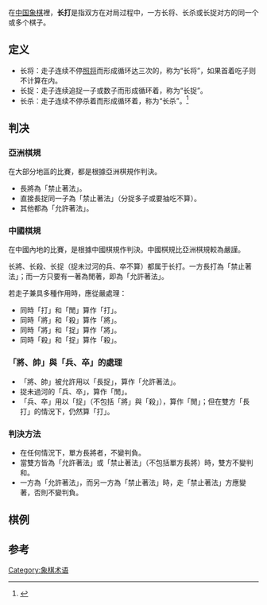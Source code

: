 {{multiple issues|
{{globalize|time=2014-07-05T03:35:29+00:00}}
{{prose|time=2014-07-05T03:35:29+00:00}}
}}
在[[中国象棋|中国象棋]]裡，'''长打'''是指双方在对局过程中，一方长将、长杀或长捉对方的同一个或多个棋子。

== 定义 ==
*长将：走子连续不停[[将军_(象棋)|照将]]而形成循环达三次的，称为“长将”，如果首着吃子则不计算在内。
*长捉：走子连续追捉一子或数子而形成循环着，称为“长捉”。
*长杀：走子连续不停杀着而形成循环着，称为“长杀”。<ref>{{Cite web |url=http://www.xqbase.com/protocol/rule2011.pdf |title=象棋竞赛规则 |access-date=2017-08-20 |archive-date=2020-08-22 |archive-url=https://web.archive.org/web/20200822052925/http://www.xqbase.com/protocol/rule2011.pdf |dead-url=no }}</ref>

==判决==
=== 亞洲棋規 ===
在大部分地區的比賽，都是根據亞洲棋規作判決。

* 長將為「禁止著法」。
* 直接長捉同一子為「禁止著法」（分捉多子或要抽吃不算）。
* 其他都為「允許著法」。

=== 中國棋規 ===
在中國內地的比賽，是根據中國棋規作判決。中國棋規比亞洲棋規較為嚴謹。

长將、长殺、长捉（捉未过河的兵、卒不算）都属于长打。一方長打為「禁止著法」；而一方只要有一著為閒著，即為「允許著法」。

若走子兼具多種作用時，應從嚴處理：
* 同時「打」和「閒」算作「打」。
* 同時「將」和「殺」算作「將」。
* 同時「將」和「捉」算作「將」。
* 同時「殺」和「捉」算作「殺」。

===「將、帥」與「兵、卒」的處理 ===
* 「將、帥」被允許用以「長捉」，算作「允許著法」。
* 捉未過河的「兵、卒」，算作「閒」。
* 「兵、卒」用以「捉」（不包括「將」與「殺」），算作「閒」；但在雙方「長打」的情況下，仍然算「打」。

=== 判決方法 ===
* 在任何情況下，單方長將者，不變判負。
* 當雙方皆為「允許著法」或「禁止著法」（不包括單方長將）時，雙方不變判和。
* 一方為「允許著法」，而另一方為「禁止著法」時，走「禁止著法」方應變著，否則不變判負。

==棋例==
{{Xiangqi diagram
|tleft
|长将棋例（一）
|  |  |  |将|  | |  |  |
|  |  |  |  |  |  |  |伡|  
|  |  |  |  |  |  |  |  |  
|  |  |  |  |  |兵|  |  |  
|  |  |  |  |  |  |象|  |  
|  |  |  |  |  |  |  |卒|  
|  |  |  |  |车|  |  |马|
|  |  |  |  |  |  |  |  |  
|  |  |  |  |仕|  |  |  |  
| |  |  |  |帅|仕|  |  |  
|1.伡二进一 将４进１<br/>2.伡二退一 将４退１<br/>3.伡二进一 将４进１<br/>……<br/>（红方长将，需变着，不变判负）
|size=30
}}
{{Xiangqi diagram
|tleft
|长将棋例（二）
|  |  |  |  |将| |  |  |
|  |  |  |  |  |  |  |  |  
|  |  |  |  |  |  |  |  |  
|  |  |  |  |  |  |  |  |  
|  |  |  |  |  |  |  |  |  
|  |  |  |  |  |  |  |  |  
|  |  |  |  |  |  |  |  |
|  |马|  |  |  |  |  |  |  
|  |  |  |  |  |  |  |  |  
|  |  |  |帅|  |伡|傌|  |砲
|1.伡四平五 将５平６<br/>2.伡五平四 将６平５<br/>3.伡四平五 将５平６<br/>……<br/>（虽然红方除了“长将”外，无其他棋可走，但依照棋规，在任何情况下，单方长将均属禁止着法，所以红方仍会被判负）
|size=30
}}
{{Xiangqi diagram
|tleft
|长将棋例（三）
|  |  |  |  |将|车|  |  |
|  |  |  |  |  |  |  |  |  
|  |  |  |  |  |砲|  |  |  
|  |  |  |  |  |伡|  |  |  
|  |  |  |  |  |  |  |  |  
|  |  |  |  |炮|  |  |  |  
|  |  |  |  |  |  |  |  |
|  |  |  |  |  |  |  |  |  
|  |  |  |  |  |  |马|  |  
|  |  |  |  |  |帅|  |  |  
|1. 伡四平五 砲６平５<br/>2. 伡五平四 砲５平６<br/>3. 伡四平五 砲６平５<br/>……<br/>（红黑双方互相长将，双方不变作和）
|size=30
}}
{{clear}}
{{Xiangqi diagram
|tleft
|长捉棋例
|  |  |  |士|将| |  |炮|
|  |  |  |  |士|  |  |  |  
|  |  |  |  |  |  |  |  |  
|  |兵|  |  |  |  |  |  |  
|  |  |  |  |砲|  |车|  |  
|  |  |相|  |  |  |  |  |  
|  |砲|  |  |  |  |  |  |
|  |  |俥|  |  |  |  |  |  
|  |  |  |  |  |  |  |  |  
|  |  |相|仕|  |帅|  |  |  
|1. 伡七进一 砲２进１<br/>2. 伡七退一 砲２退１<br/>3. 伡七进一 砲２进１<br/>……<br/>（红方长捉黑砲，需变着，不变判负）
|size=30
}}

{{Xiangqi diagram
|tleft
|长杀棋例
|  |  |  |将|  |  |  |  |
|  |  |  |  |  |  |  |  |  
|  |  |  |  |  |  |傌|  |  
|  |  |  |  |  |  |  |伡|  
|  |  |  |  |  |  |  |  |  
|  |  |  |  |  |  |  |卒|  
|  |车|  |  |马|  |  |  |
|  |  |  |  |  |  |  |  |  
|  |  |  |  |  |  |  |  |  
|  |砲|  |  |帅|  |  |  |  
|1. 㐷三退五（伏伡二进三杀） 将４平５<br/>2. 㐷五进三（伏伡二进三杀） 将５平４<br/>3. 㐷三退五 将４平５<br/>……<br/>（按中国棋规，红方长杀，需变着，不变判负）
|size=30
}}
{{clear}}

==参考==
{{reflist}}

{{ChineseChess}}

[[Category:象棋术语|Category:象棋术语]]
